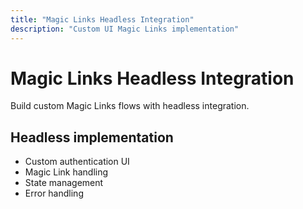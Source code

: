 ```yaml
---
title: "Magic Links Headless Integration"
description: "Custom UI Magic Links implementation"
---
```


# Magic Links Headless Integration

Build custom Magic Links flows with headless integration.

## Headless implementation

- Custom authentication UI
- Magic Link handling
- State management
- Error handling
